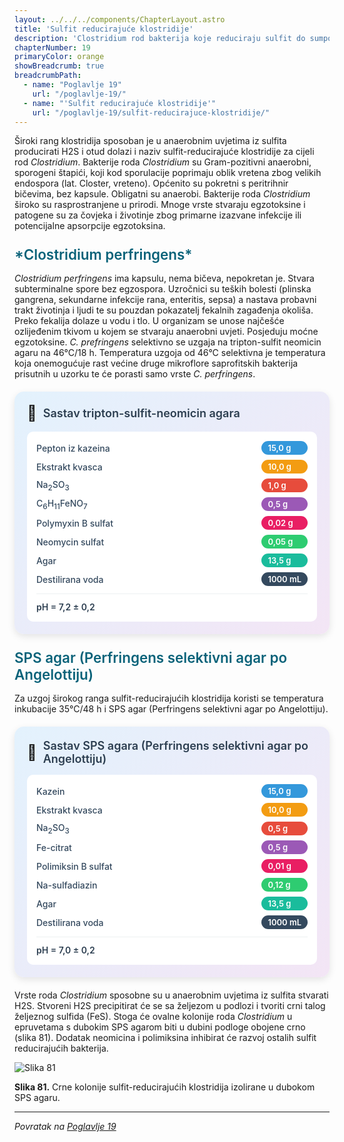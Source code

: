 ```yaml
---
layout: ../../../components/ChapterLayout.astro
title: 'Sulfit reducirajuće klostridije'
description: 'Clostridium rod bakterija koje reduciraju sulfit do sumporovodika'
chapterNumber: 19
primaryColor: orange
showBreadcrumb: true
breadcrumbPath:
  - name: "Poglavlje 19"
    url: "/poglavlje-19/"
  - name: "'Sulfit reducirajuće klostridije'"
    url: "/poglavlje-19/sulfit-reducirajuce-klostridije/"
---
```




Široki rang klostridija sposoban je u anaerobnim uvjetima iz sulfita producirati H2S i otud dolazi i naziv sulfit-reducirajuće klostridije za cijeli rod *Clostridium*. Bakterije roda *Clostridium* su Gram-pozitivni anaerobni, sporogeni štapići, koji kod sporulacije poprimaju oblik vretena zbog velikih endospora (lat. Closter, vreteno). Općenito su pokretni s peritrihnir bičevima, bez kapsule. Obligatni su anaerobi. Bakterije roda *Clostridium* široko su rasprostranjene u prirodi. Mnoge vrste stvaraju egzotoksine i patogene su za čovjeka i životinje zbog primarne izazvane infekcije ili potencijalne apsorpcije egzotoksina.

<h3 style="color: #096279; font-size: 1.4rem; font-weight: 600; margin: 1.5rem 0 1rem 0;">*Clostridium perfringens*</h3>

*Clostridium perfringens* ima kapsulu, nema bičeva, nepokretan je. Stvara subterminalne spore bez egzospora. Uzročnici su teških bolesti (plinska gangrena, sekundarne infekcije rana, enteritis, sepsa) a nastava probavni trakt životinja i ljudi te su pouzdan pokazatelj fekalnih zagađenja okoliša. Preko fekalija dolaze u vodu i tlo. U organizam se unose najčešće ozlijeđenim tkivom u kojem se stvaraju anaerobni uvjeti. Posjeduju moćne egzotoksine. *C. prefringens* selektivno se uzgaja na tripton-sulfit neomicin agaru na 46°C/18 h. Temperatura uzgoja od 46°C selektivna je temperatura koja onemogućuje rast većine druge mikroflore saprofitskih bakterija prisutnih u uzorku te će porasti samo vrste *C. perfringens*.

<div style="max-width: 520px; background: linear-gradient(135deg, #e3f2fd 0%, #f3e5f5 100%); border-radius: 15px; padding: 20px; box-shadow: 0 4px 12px rgba(0,0,0,0.1); margin: 20px auto;">
  <div style="display: flex; align-items: center; margin-bottom: 15px;">
    <span style="font-size: 24px; margin-right: 10px;">🧫</span>
    <h3 style="margin: 0; color: #2c3e50; font-weight: 600; font-size: 18px;">Sastav tripton-sulfit-neomicin agara</h3>
  </div>
  <div style="background: white; border-radius: 10px; padding: 15px;">
    <div style="display: grid; grid-template-columns: minmax(0, 1fr) auto; gap: 8px 15px; align-items: center;">
      <span style="font-weight: 500; color: #34495e; font-size: 14px;">Pepton iz kazeina</span>
      <span style="background: #3498db; color: white; padding: 3px 10px; border-radius: 15px; font-size: 13px; font-weight: 600;">15,0 g</span>
      <span style="font-weight: 500; color: #34495e; font-size: 14px;">Ekstrakt kvasca</span>
      <span style="background: #f39c12; color: white; padding: 3px 10px; border-radius: 15px; font-size: 13px; font-weight: 600;">10,0 g</span>
      <span style="font-weight: 500; color: #34495e; font-size: 14px;">Na<sub>2</sub>SO<sub>3</sub></span>
      <span style="background: #e74c3c; color: white; padding: 3px 10px; border-radius: 15px; font-size: 13px; font-weight: 600;">1,0 g</span>
      <span style="font-weight: 500; color: #34495e; font-size: 14px;">C<sub>6</sub>H<sub>11</sub>FeNO<sub>7</sub></span>
      <span style="background: #9b59b6; color: white; padding: 3px 10px; border-radius: 15px; font-size: 13px; font-weight: 600;">0,5 g</span>
      <span style="font-weight: 500; color: #34495e; font-size: 14px;">Polymyxin B sulfat</span>
      <span style="background: #e91e63; color: white; padding: 3px 10px; border-radius: 15px; font-size: 13px; font-weight: 600;">0,02 g</span>
      <span style="font-weight: 500; color: #34495e; font-size: 14px;">Neomycin sulfat</span>
      <span style="background: #2ecc71; color: white; padding: 3px 10px; border-radius: 15px; font-size: 13px; font-weight: 600;">0,05 g</span>
      <span style="font-weight: 500; color: #34495e; font-size: 14px;">Agar</span>
      <span style="background: #1abc9c; color: white; padding: 3px 10px; border-radius: 15px; font-size: 13px; font-weight: 600;">13,5 g</span>
      <span style="font-weight: 500; color: #34495e; font-size: 14px;">Destilirana voda</span>
      <span style="background: #34495e; color: white; padding: 3px 10px; border-radius: 15px; font-size: 13px; font-weight: 600;">1000 mL</span>
    </div>
    <div style="margin-top: 12px; padding-top: 12px; border-top: 1px solid #ecf0f1;">
      <span style="font-weight: 600; color: #2c3e50; font-size: 14px;">pH = 7,2 ± 0,2</span>
    </div>
  </div>
</div>

<h3 style="color: #096279; font-size: 1.4rem; font-weight: 600; margin: 1.5rem 0 1rem 0;">SPS agar (Perfringens selektivni agar po Angelottiju)</h3>

Za uzgoj širokog ranga sulfit-reducirajućih klostridija koristi se temperatura inkubacije 35°C/48 h i SPS agar (Perfringens selektivni agar po Angelottiju).

<div style="max-width: 520px; background: linear-gradient(135deg, #e3f2fd 0%, #f3e5f5 100%); border-radius: 15px; padding: 20px; box-shadow: 0 4px 12px rgba(0,0,0,0.1); margin: 20px auto;">
  <div style="display: flex; align-items: center; margin-bottom: 15px;">
    <span style="font-size: 24px; margin-right: 10px;">🧫</span>
    <h3 style="margin: 0; color: #2c3e50; font-weight: 600; font-size: 18px;">Sastav SPS agara (Perfringens selektivni agar po Angelottiju)</h3>
  </div>
  <div style="background: white; border-radius: 10px; padding: 15px;">
    <div style="display: grid; grid-template-columns: minmax(0, 1fr) auto; gap: 8px 15px; align-items: center;">
      <span style="font-weight: 500; color: #34495e; font-size: 14px;">Kazein</span>
      <span style="background: #3498db; color: white; padding: 3px 10px; border-radius: 15px; font-size: 13px; font-weight: 600;">15,0 g</span>
      <span style="font-weight: 500; color: #34495e; font-size: 14px;">Ekstrakt kvasca</span>
      <span style="background: #f39c12; color: white; padding: 3px 10px; border-radius: 15px; font-size: 13px; font-weight: 600;">10,0 g</span>
      <span style="font-weight: 500; color: #34495e; font-size: 14px;">Na<sub>2</sub>SO<sub>3</sub></span>
      <span style="background: #e74c3c; color: white; padding: 3px 10px; border-radius: 15px; font-size: 13px; font-weight: 600;">0,5 g</span>
      <span style="font-weight: 500; color: #34495e; font-size: 14px;">Fe-citrat</span>
      <span style="background: #9b59b6; color: white; padding: 3px 10px; border-radius: 15px; font-size: 13px; font-weight: 600;">0,5 g</span>
      <span style="font-weight: 500; color: #34495e; font-size: 14px;">Polimiksin B sulfat</span>
      <span style="background: #e91e63; color: white; padding: 3px 10px; border-radius: 15px; font-size: 13px; font-weight: 600;">0,01 g</span>
      <span style="font-weight: 500; color: #34495e; font-size: 14px;">Na-sulfadiazin</span>
      <span style="background: #2ecc71; color: white; padding: 3px 10px; border-radius: 15px; font-size: 13px; font-weight: 600;">0,12 g</span>
      <span style="font-weight: 500; color: #34495e; font-size: 14px;">Agar</span>
      <span style="background: #1abc9c; color: white; padding: 3px 10px; border-radius: 15px; font-size: 13px; font-weight: 600;">13,5 g</span>
      <span style="font-weight: 500; color: #34495e; font-size: 14px;">Destilirana voda</span>
      <span style="background: #34495e; color: white; padding: 3px 10px; border-radius: 15px; font-size: 13px; font-weight: 600;">1000 mL</span>
    </div>
    <div style="margin-top: 12px; padding-top: 12px; border-top: 1px solid #ecf0f1;">
      <span style="font-weight: 600; color: #2c3e50; font-size: 14px;">pH = 7,0 ± 0,2</span>
    </div>
  </div>
</div>

Vrste roda *Clostridium* sposobne su u anaerobnim uvjetima iz sulfita stvarati H2S. Stvoreni H2S precipitirat će se sa željezom u podlozi i tvoriti crni talog željeznog sulfida (FeS). Stoga će ovalne kolonije roda *Clostridium* u epruvetama s dubokim SPS agarom biti u dubini podloge obojene crno (slika 81). Dodatak neomicina i polimiksina inhibirat će razvoj ostalih sulfit reducirajućih bakterija.

![Slika 81](/images/slika81.jpg)

**Slika 81.** Crne kolonije sulfit-reducirajućih klostridija izolirane u dubokom SPS agaru.

---

*Povratak na [Poglavlje 19](/poglavlje-19)*


